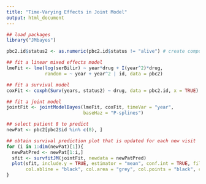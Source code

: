 ```yaml
---
title: "Time-Varying Effects in Joint Model"
output: html_document
---
```



```r

## load packages
library("JMbayes")

pbc2.id$status2 <- as.numeric(pbc2.id$status != "alive") # create composite event

## fit a linear mixed effects model
lmeFit <- lme(log(serBilir) ~ year*drug + I(year^2)*drug, 
              random = ~ year + year^2 | id, data = pbc2)

## fit a survival model
coxFit <- coxph(Surv(years, status2) ~ drug, data = pbc2.id, x = TRUE)

## fit a joint model
jointFit <- jointModelBayes(lmeFit, coxFit, timeVar = "year",
                            baseHaz = "P-splines")

## select patient 8 to predict
newPat <- pbc2[pbc2$id %in% c(8), ]

## obtain survival prediction plot that is updated for each new visit
for (i in 1:dim(newPat)[1]){
  newPatPred <- newPat[1:i,]
  sfit <- survfitJM(jointFit, newdata = newPatPred)
  plot(sfit, include.y = TRUE, estimator = "mean", conf.int = TRUE, fill.area = TRUE, lwd = 3, pch = 16, 
       col.abline = "black", col.area = "grey", col.points = "black", cex.axis.z = 1, cex.lab.z = 1)
}

```
